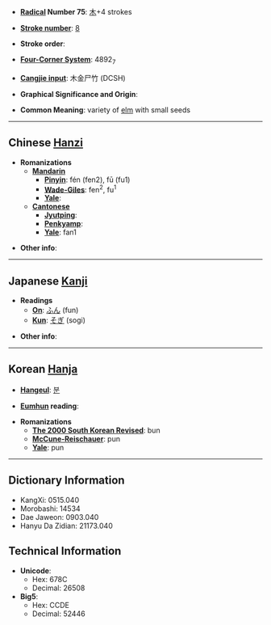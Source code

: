 * '''[[Wiktionary:Chinese radical index| Radical]] Number 75''': [[Wiktionary:Chinese radical index 木|木]]+4 strokes

* '''[[Wiktionary:Chinese total strokes index|Stroke number]]''': [[Wiktionary:Chinese total strokes index 8|8]]

* '''Stroke order''': 

* '''[[Wiktionary:Chinese four corner index|Four-Corner System]]''': 4892<sub>7</sub>

* '''[[Wiktionary:Chinese Cangjie index|Cangjie input]]''': 木金尸竹 (DCSH)

* '''Graphical Significance and Origin''': 

* '''Common Meaning''': variety of [[elm]] with small seeds

----

== Chinese [[Hanzi]] ==

* '''Romanizations'''
** '''[[Mandarin]]'''
*** '''[[Pinyin]]''': fén (fen2), fū (fu1)
*** '''[[Wade-Giles]]''': fen<sup>2</sup>, fu<sup>1</sup>
*** '''[[Yale]]''': 
** '''[[Cantonese]]'''
*** '''[[Jyutping]]''':
*** '''[[Penkyamp]]''': 
*** '''[[Yale]]''': fan1

* '''Other info''': 

----

== Japanese [[Kanji]] ==

* '''Readings'''
** '''[[On]]''': [[ふん]] (fun)
** '''[[Kun]]''': [[そぎ]] (sogi)

* '''Other info''':  

----

== Korean [[Hanja]] ==

* '''[[Hangeul]]''': [[분]]

* '''[[Eumhun]] reading''': 

* '''Romanizations'''
** '''[[The 2000 South Korean Revised Romanization|The 2000 South Korean Revised]]''': bun
** '''[[McCune-Reischauer]]''': pun
** '''[[Yale]]''': pun

----

== Dictionary Information ==

* KangXi: 0515.040
* Morobashi: 14534
* Dae Jaweon: 0903.040
* Hanyu Da Zidian: 21173.040

== Technical Information ==

* '''Unicode''':
** Hex: 678C
** Decimal: 26508
* '''Big5''':
** Hex: CCDE
** Decimal: 52446